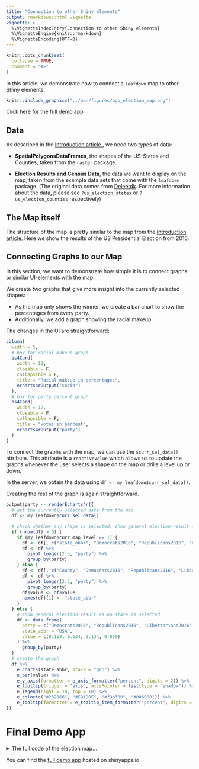 ---
title: "Connection to other Shiny elements"
output: rmarkdown::html_vignette
vignette: >
  %\VignetteIndexEntry{Connection to other Shiny elements}
  %\VignetteEngine{knitr::rmarkdown}
  %\VignetteEncoding{UTF-8}
---

```{r, include = FALSE}
knitr::opts_chunk$set(
  collapse = TRUE,
  comment = "#>"
)
```
In this article, we demonstrate how to connect a `leafdown` map to other Shiny elements. <br>

```{r, echo=FALSE, out.width="100%"}
knitr::include_graphics("../man/figures/app_election_map.png")
```
Click here for the [full demo app](https://pega.shinyapps.io/election16/)

## Data
As described in the [Introduction article.](https://hoga-it.github.io/leafdown/articles/Introduction.html), we need two 
types of data:

- **SpatialPolygonsDataFrames**, the shapes of the US-States and Counties, taken from the `raster` package.

- **Election Results and Census Data**, the data we want to display on the map, taken from the example data sets that 
  come with the `leafdown` package. (The original data comes from [Deleetdk](https://github.com/Deleetdk/USA.county.data). 
  For more information about the data, please see `?us_election_states` or `?us_election_counties` respectively)

## The Map itself
The structure of the map is pretty similar to the map from the [Introduction article.](https://hoga-it.github.io/leafdown/articles/Introduction.html)
Here we show the results of the US Presidential Election from 2016.

## Connecting Graphs to our Map
In this section, we want to demonstrate how simple it is to connect graphs or similar UI-elements with the map.

We create two graphs that give more insight into the currently selected shapes: </br>

- As the map only shows the winner, we create a bar chart to show the percentages from every party.
- Additionally, we add a graph showing the racial makeup.

The changes in the UI are straightforward:
```{r, eval = FALSE}
column(
  width = 5,
  # box for racial makeup graph
  bs4Card(
    width = 12,
    closable = F,
    collapsible = F,
    title = "Racial makeup in percentages",
    echarts4rOutput("socio")
  ),
  # box for party percent graph
  bs4Card(
    width = 12,
    closable = F,
    collapsible = F,
    title = "Votes in percent",
    echarts4rOutput("party")
  )
)
```

To connect the graphs with the map, we can use the `$curr_sel_data()` attribute.
This attribute is a `reactiveValue` which allows us to update the graphs whenever the user selects a shape on the map or drills a level up or down.

In the server, we obtain the data using `df <- my_leafdown$curr_sel_data()`. 

Creating the rest of the graph is again straightforward.

```{r, eval = FALSE}
output$party <- renderEcharts4r({
  # get the currently selected data from the map
  df <- my_leafdown$curr_sel_data()

  # check whether any shape is selected, show general election-result if nothing is selected
  if (nrow(df) > 0) {
    if (my_leafdown$curr_map_level == 1) {
      df <- df[, c("state_abbr", "Democrats2016", "Republicans2016", "Libertarians2016", "Green2016")]
      df <- df %>%
        pivot_longer(2:5, "party") %>%
        group_by(party)
    } else {
      df <- df[, c("County", "Democrats2016", "Republicans2016", "Libertarians2016", "Green2016")]
      df <- df %>%
        pivot_longer(2:5, "party") %>%
        group_by(party)
      df$value <- df$value
      names(df)[1] <- "state_abbr"
    }
  } else {
    # show general election-result as no state is selected
    df <- data.frame(
      party = c("Democrats2016", "Republicans2016", "Libertarians2016", "Green2016"),
      state_abbr = "USA",
      value = c(0.153, 0.634, 0.134, 0.059)
    ) %>%
      group_by(party)
  }
  # create the graph
  df %>%
    e_charts(state_abbr, stack = "grp") %>%
    e_bar(value) %>%
    e_y_axis(formatter = e_axis_formatter("percent", digits = 2)) %>%
    e_tooltip(trigger = "axis", axisPointer = list(type = "shadow")) %>%
    e_legend(right = 10, top = 10) %>%
    e_color(c("#232066", "#E91D0E", "#f3b300", "#006900")) %>%
    e_tooltip(formatter = e_tooltip_item_formatter("percent", digits = 2))
})
```

# Final Demo App
<details>
<summary>The full code of the election map...</summary>
**Note:** The shapes have to be manually downloaded before the app can be used.</br>
In the given election app the shapes have also been simplified to 0.5% of their original size. 
```{r, eval=FALSE}
states <- raster::getData(country = "USA", level = 1)
counties <- raster::getData(country = "USA", level = 2)
# TODO replace the path to your downloaded shapes in the server code
```

```{r, eval=FALSE}
library(shiny)
library(bs4Dash)
library(shinyjs)
library(leaflet)
library(leafdown)
library(echarts4r)
library(dplyr)
library(tidyr)
library(RColorBrewer)

ui <- bs4DashPage(
  title = "Leafdown Showcase - USA Election Data",
  navbar = bs4DashNavbar(tags$h3("Leafdown Showcase - USA Election Data", style = "margin-bottom: .2rem;")),
  bs4DashSidebar(disable = TRUE),
  body = bs4DashBody(
    # set the background of the map-container to be white
    tags$head(
      tags$style(HTML(".leaflet-container { background: #fff; height: 100%}")),
      # workaround for the NA in leaflet legend see https://github.com/rstudio/leaflet/issues/615
      tags$style(HTML(".leaflet-control div:last-child {clear: both;}")),
      tags$style(HTML(".card {height: 100%;}")),
      tags$style(HTML(".col-sm-12:last-child .card {margin-bottom: 0 !important;}")),
      tags$style(HTML("#leafdown {height: 80% !important; margin-top: 10px; margin-bottom: 10px;}"))
    ),
    # we need shinyjs for the leafdown map
    useShinyjs(),
    fluidRow(
      # a card for the map
      bs4Card(
        title = "Map",
        closable = FALSE,
        collapsible = FALSE,
        width = 6,
        # a dropdown to select what KPI should be displayed on the map
        selectInput(
          "map_sel", "Select what KPI to display on the map:",
          c("Votes" = "votes", "Unemployment" = "unemployment")
        ),
        # the two buttons used for drilling
        actionButton("drill_down", "Drill Down"),
        actionButton("drill_up", "Drill Up"),
        # the actual map element
        leafletOutput("leafdown")
      ),

      # a column with the two graphs
      column(
        width = 6,
        # box for racial makeup graph
        bs4Card(
          width = 12,
          closable = F,
          collapsible = F,
          title = "Racial makeup in percentages",
          echarts4rOutput("socio")
        ),
        # box for party percent graph
        bs4Card(
          width = 12,
          closable = F,
          collapsible = F,
          title = "Votes in percent",
          echarts4rOutput("party")
        )
      )
    )
  )
)

# Create user-defined function
percent <- function(x, digits = 2, format = "f", ...) { 
  paste0(formatC(x * 100, format = format, digits = digits, ...), "%")
}

create_labels <- function(data, map_level) {
  labels <- sprintf(
    "<strong>%s</strong><br/>
    Democrats: %s<br/>
    Republicans: %s<br/>
    Libertarians: %s<br/>
    Green: %s<br/>
    </sup>",
    data[, paste0("NAME_", map_level)],
    percent(data$Democrats2016),
    percent(data$Republicans2016),
    percent(data$Libertarians2016),
    percent(data$Green2016)
  )
  labels %>% lapply(htmltools::HTML)
}

# Define server for leafdown app
server <- function(input, output) {
  # load the shapes for the two levels
  # TODO load the shapes you have downloaded via the raster package
  states <- readRDS("../inst/app_election/us1.RDS")
  counties <- readRDS("../inst/app_election/us2.RDS")
  spdfs_list <- list(states, counties)

  # create leafdown object
  my_leafdown <- Leafdown$new(spdfs_list, "leafdown", input)

  rv <- reactiveValues()
  rv$update_leafdown <- 0

  # observers for the drilling buttons
  observeEvent(input$drill_down, {
    my_leafdown$drill_down()
    rv$update_leafdown <- rv$update_leafdown + 1
  })

  observeEvent(input$drill_up, {
    my_leafdown$drill_up()
    rv$update_leafdown <- rv$update_leafdown + 1
  })

  data <- reactive({
    req(rv$update_leafdown)
    # fetch the current metadata from the leafdown object
    data <- my_leafdown$curr_data

    # join the metadata with the election-data.
    # depending on the map_level we have different election-data so the 'by' columns for the join are different
    if (my_leafdown$curr_map_level == 2) {
      data$ST <- substr(data$HASC_2, 4, 5)
      # there are counties with the same name in different states so we have to join on both
      data <- left_join(data, us_election_counties, by = c("NAME_2", "ST"))
    } else {
      data$ST <- substr(data$HASC_1, 4, 5)
      data <- left_join(data, us_election_states, by = "ST")
    }
    # add the data back to the leafdown object
    my_leafdown$add_data(data)
    data
  })

  # this is where the leafdown magic happens
  output$leafdown <- renderLeaflet({
    req(spdfs_list)
    req(data)

    data <- data()

    # depending on the selected KPI in the dropdown we show different data
    if (input$map_sel == "unemployment") {
      data$y <- data$Unemployment * 100
      fillcolor <- leaflet::colorNumeric("Greens", data$y)
      legend_title <- "Unemployment in Percent"
    } else {
      data$y <- ifelse(data$Republicans2016 > data$Democrats2016, "Republicans", "Democrats")
      fillcolor <- leaflet::colorFactor(c("#232066", "#E91D0E"), data$y)
      legend_title <- "Winning Party"
    }

    labels <- create_labels(data, my_leafdown$curr_map_level)
    # draw the leafdown object
    my_leafdown$draw_leafdown(
      fillColor = ~ fillcolor(data$y),
      weight = 3, fillOpacity = 1, color = "white", label = labels
    ) %>%
      # set the view to be center on the USA
      setView(-95, 39, 4) %>%
      # add a nice legend
      addLegend(
        pal = fillcolor,
        values = ~ data$y,
        title = legend_title,
        opacity = 1
      )
  })

  # plots
  output$socio <- renderEcharts4r({
    df <- my_leafdown$curr_sel_data()
    # check whether any shape is selected, show basic info for the whole usa if nothing is selected
    if (nrow(df) > 0) {
      if (my_leafdown$curr_map_level == 1) {
        df <- df[, c("State", "Hispanic", "White", "Black", "Asian", "Amerindian", "Other")]
        df <- df %>%
          pivot_longer(2:7, "race") %>%
          group_by(State)
        df$value <- round(df$value, 2)
      } else {
        df <- df[, c("County", "Hispanic", "White", "Black", "Asian", "Amerindian", "Other")]
        df <- df %>%
          pivot_longer(2:7, "race") %>%
          group_by(County)
        df$value <- round(df$value / 100, 2)
      }
    } else {
      # show basic info for the whole usa as no state is selected
      df <- data.frame(
        ST = "USA",
        race = c("Hispanic", "White", "Black", "Asian", "Amerindian", "Other"),
        value = c(0.15, 0.634, 0.134, 0.059, 0.015, 0.027)
      ) %>%
        group_by(ST)
    }
    # create the graph
    df %>%
      e_charts(race) %>%
      e_bar(value) %>%
      e_tooltip(trigger = "axis", axisPointer = list(type = "shadow")) %>%
      e_y_axis(
        splitArea = list(show = FALSE),
        splitLine = list(show = FALSE),
        formatter = e_axis_formatter("percent", digits = 2)
      ) %>%
      e_legend(orient = "vertical", right = 10, top = 10) %>%
      e_color(brewer.pal(nrow(df), "Set3")) %>%
      e_tooltip(formatter = e_tooltip_item_formatter("percent"))
  })

  output$party <- renderEcharts4r({
    df <- my_leafdown$curr_sel_data()
    # check whether any shape is selected, show general election-result if nothing is selected
    if (nrow(df) > 0) {
      if (my_leafdown$curr_map_level == 1) {
        df <- df[, c("ST", "Democrats2016", "Republicans2016", "Libertarians2016", "Green2016")]
        df <- df %>%
          pivot_longer(2:5, "party") %>%
          group_by(party)
      } else {
        df <- df[, c("County", "Democrats2016", "Republicans2016", "Libertarians2016", "Green2016")]
        df <- df %>%
          pivot_longer(2:5, "party") %>%
          group_by(party)
        df$value <- df$value
        names(df)[1] <- "ST"
      }
    } else {
      # show general election-result as no state is selected
      df <- data.frame(
        party = c("Democrats2016", "Republicans2016", "Libertarians2016", "Green2016"),
        ST = "USA",
        value = c(0.153, 0.634, 0.134, 0.059)
      ) %>%
        group_by(party)
    }
    # create the graph
    df %>%
      e_charts(ST, stack = "grp") %>%
      e_bar(value) %>%
      e_y_axis(formatter = e_axis_formatter("percent", digits = 2)) %>%
      e_tooltip(trigger = "axis", axisPointer = list(type = "shadow")) %>%
      e_legend(right = 10, top = 10) %>%
      e_color(c("#232066", "#E91D0E", "#f3b300", "#006900")) %>%
      e_tooltip(formatter = e_tooltip_item_formatter("percent", digits = 2))
  })
}

shinyApp(ui, server)

```
</details>

You can find the [full demo app](https://pega.shinyapps.io/election16/) hosted on shinyapps.io
